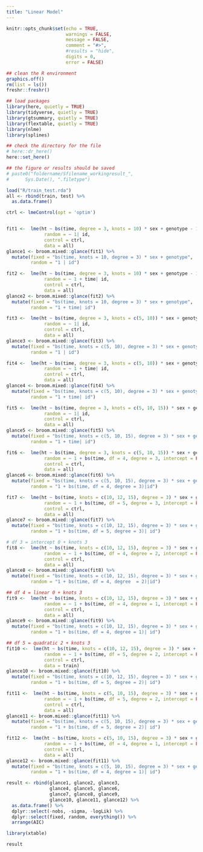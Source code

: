 ```yaml
---
title: "Linear Model"
---
```


```r
knitr::opts_chunk$set(echo = TRUE,
                      warnings = FALSE,
                      message = FALSE,
                      comment = "#>",
                      #results = "hide",
                      digits = 0,
                      error = FALSE)

## clean the R environment
graphics.off()
rm(list = ls())
freshr::freshr()

## load packages
library(here, quietly = TRUE)
library(tidyverse, quietly = TRUE)
library(gtsummary, quietly = TRUE)
library(flextable, quietly = TRUE)
library(nlme)
library(splines)

## check the directory for the file
# here::dr_here()
here::set_here()

## the figure or results should be saved 
# paste0("foldername/Sfilename_workingresult_", 
#      Sys.Date(), ".filetype")

```

```r
load("R/train_test.rda")
all <- rbind(train, test) %>%
  as.data.frame()
```

```r
ctrl <- lmeControl(opt = 'optim')


fit1 <-  lme(ht ~ bs(time, degree = 3, knots = 10) * sex + genotype - 1,
              random = ~ 1| id,
              control = ctrl,
              data = all)
glance1 <- broom.mixed::glance(fit1) %>%
  mutate(fixed = "bs(time, knots = 10, degree = 3) * sex + genotype",
         random = "1 | id")

fit2 <-  lme(ht ~ bs(time, degree = 3, knots = 10) * sex + genotype - 1,
              random = ~ 1 + time| id,
              control = ctrl,
              data = all)
glance2 <- broom.mixed::glance(fit2) %>%
  mutate(fixed = "bs(time, knots = 10, degree = 3) * sex + genotype",
         random = "1 + time| id")

fit3 <-  lme(ht ~ bs(time, degree = 3, knots = c(5, 10)) * sex + genotype - 1,
              random = ~ 1| id,
              control = ctrl,
              data = all)
glance3 <- broom.mixed::glance(fit3) %>%
  mutate(fixed = "bs(time, knots = c(5, 10), degree = 3) * sex + genotype",
         random = "1 | id")

fit4 <-  lme(ht ~ bs(time, degree = 3, knots = c(5, 10)) * sex + genotype - 1,
              random = ~ 1 + time| id,
              control = ctrl,
              data = all)
glance4 <- broom.mixed::glance(fit4) %>%
  mutate(fixed = "bs(time, knots = c(5, 10), degree = 3) * sex + genotype",
         random = "1 + time| id")

fit5 <-  lme(ht ~ bs(time, degree = 3, knots = c(5, 10, 15)) * sex + genotype - 1,
              random = ~ 1| id,
              control = ctrl,
              data = all)
glance5 <- broom.mixed::glance(fit5) %>%
  mutate(fixed = "bs(time, knots = c(5, 10, 15), degree = 3) * sex + genotype",
         random = "1 + time| id")

fit6 <-  lme(ht ~ bs(time, degree = 3, knots = c(5, 10, 15)) * sex + genotype - 1,
              random = ~ 1 + bs(time, df = 4, degree = 3, intercept = FALSE)| id,
              control = ctrl,
              data = all)
glance6 <- broom.mixed::glance(fit6) %>%
  mutate(fixed = "bs(time, knots = c(5, 10, 15), degree = 3) * sex + genotype",
         random = "1 + bs(time, df = 4, degree = 3)|id")

fit7 <-  lme(ht ~ bs(time, knots = c(10, 12, 15), degree = 3) * sex + genotype - 1,
              random = ~ 1 + bs(time, df = 5, degree = 3, intercept = FALSE)| id,
              control = ctrl,
              data = all)
glance7 <- broom.mixed::glance(fit7) %>%
  mutate(fixed = "bs(time, knots = c(10, 12, 15), degree = 3) * sex + genotype",
         random = "1 + bs(time, df = 5, degree = 3)| id")

# df 3 = intercept 0 + knots 3
fit8 <-  lme(ht ~ bs(time, knots = c(10, 12, 15), degree = 3) * sex + genotype - 1,
              random = ~ 1 + bs(time, df = 4, degree = 2, intercept = FALSE)| id,
              control = ctrl,
              data = all)
glance8 <- broom.mixed::glance(fit8) %>%
  mutate(fixed = "bs(time, knots = c(10, 12, 15), degree = 3) * sex + genotype",
         random = "1 + bs(time, df = 4, degree  = 2)|id")

## df 4 = linear 0 + knots 3
fit9 <-  lme(ht ~ bs(time, knots = c(10, 12, 15), degree = 3) * sex + genotype - 1,
              random = ~ 1 + bs(time, df = 4, degree = 1, intercept = FALSE)| id,
              control = ctrl,
              data = all)
glance9 <- broom.mixed::glance(fit9) %>%
  mutate(fixed = "bs(time, knots = c(10, 12, 15), degree = 3) * sex + genotype",
         random = "1 + bs(time, df = 4, degree = 1)| id")

## df 5 = quadratic 2 + knots 3
fit10 <-  lme(ht ~ bs(time, knots = c(10, 12, 15), degree = 3) * sex + genotype - 1,
              random = ~ 1 + bs(time, df = 5, degree = 2, intercept = FALSE)| id,
              control = ctrl,
              data = train)
glance10 <- broom.mixed::glance(fit10) %>%
  mutate(fixed = "bs(time, knots = c(10, 12, 15), degree = 3) * sex + genotype",
         random = "1 + bs(time, df = 5, degree = 2)| id")

fit11 <-  lme(ht ~ bs(time, knots = c(5, 10, 15), degree = 3) * sex + genotype - 1,
              random = ~ 1 + bs(time, df = 5, degree = 2, intercept = FALSE)| id,
              control = ctrl,
              data = all)
glance11 <- broom.mixed::glance(fit11) %>%
  mutate(fixed = "bs(time, knots = c(5, 10, 15), degree = 3) * sex + genotype",
         random = "1 + bs(time, df = 5, degree = 2)| id")

fit12 <-  lme(ht ~ bs(time, knots = c(5, 10, 15), degree = 3) * sex + genotype - 1,
              random = ~ 1 + bs(time, df = 4, degree = 1, intercept = FALSE)| id,
              control = ctrl,
              data = all)
glance12 <- broom.mixed::glance(fit11) %>%
  mutate(fixed = "bs(time, knots = c(5, 10, 15), degree = 3) * sex + genotype",
         random = "1 + bs(time, df = 4, degree = 1)| id")

```

```r
result <- rbind(glance1, glance2, glance3, 
                glance4, glance5, glance6,
                glance7, glance8, glance9, 
                glance10, glance11, glance12) %>%
  as.data.frame() %>%
  dplyr::select(-nobs, -sigma, -logLik) %>%
  dplyr::select(fixed, random, everything()) %>%
  arrange(AIC)

library(xtable)

result

```
